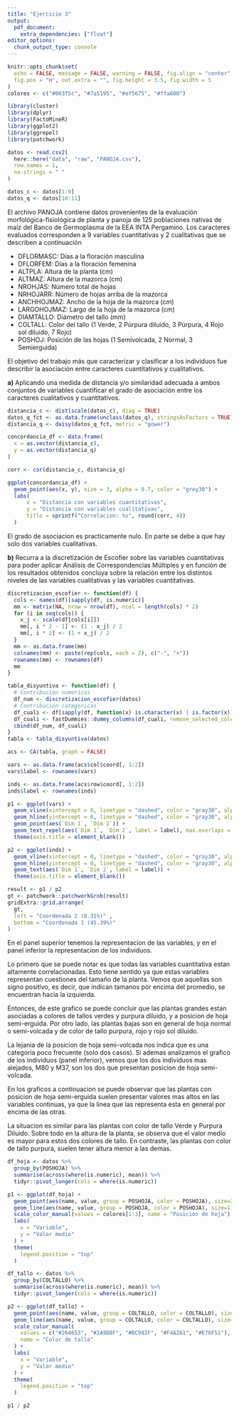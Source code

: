 ```yaml
---
title: "Ejercicio 3"
output: 
  pdf_document:
    extra_dependencies: ["float"]
editor_options: 
  chunk_output_type: console
---
```


```r
knitr::opts_chunk$set(
  echo = FALSE, message = FALSE, warning = FALSE, fig.align = "center",
  fig.pos = "H", out.extra = "", fig.height = 3.5, fig.width = 5
)
colores <- c("#003f5c", "#7a5195", "#ef5675", "#ffa600")
```

```r
library(cluster)
library(dplyr)
library(FactoMineR)
library(ggplot2)
library(ggrepel)
library(patchwork)
```

```r
datos <- read.csv2(
  here::here("data", "raw", "PANOJA.csv"), 
  row.names = 1, 
  na.strings = " "
)

datos_c <- datos[1:9]
datos_q <- datos[10:11] 
```

El archivo PANOJA contiene datos provenientes de la evaluación 
morfológica-fisiológica de planta y panoja de 125 poblaciones nativas de maíz 
del Banco de Germoplasma de la EEA INTA Pergamino. Los caracteres evaluados 
corresponden a 9 variables cuantitativas y 2 cualitativas que se describen a 
continuación

* DFLORMASC: Días a la floración masculina 
* DFLORFEM: Días a la floración femenina 
* ALTPLA: Altura de la planta (cm) 
* ALTMAZ: Altura de la mazorca (cm) 
* NROHJAS: Número total de hojas 
* NRHOJARR: Número de hojas arriba de la mazorca 
* ANCHHOJMAZ: Ancho de la hoja de la mazorca (cm) 
* LARGOHOJMAZ: Largo de la hoja de la mazorca (cm) 
* DIAMTALLO: Diámetro del tallo (mm) 
* COLTALL: Color del tallo (1 Verde, 2 Púrpura diluido, 3 Púrpura, 4 Rojo sol 
  diluido, 7 Rojo) 
* POSHOJ: Posición de las hojas (1 Semivolcada, 2 Normal, 3 Semierguida) 

El objetivo del trabajo más que caracterizar y clasificar a los individuos fue 
describir la asociación entre caracteres cuantitativos y cualitativos. 

**a)** Aplicando una medida de distancia y/o similaridad adecuada a ambos 
conjuntos de variables cuantificar el grado de asociación entre los caracteres 
cualitativos y cuantitativos. 

```r
distancia_c <- dist(scale(datos_c), diag = TRUE)
datos_q_fct <- as.data.frame(unclass(datos_q), stringsAsFactors = TRUE)
distancia_q <- daisy(datos_q_fct, metric = "gower")
```

```r
concordancia_df <- data.frame(
  x = as.vector(distancia_c),
  y = as.vector(distancia_q)
)

corr <- cor(distancia_c, distancia_q) 

ggplot(concordancia_df) + 
  geom_point(aes(x, y), size = 3, alpha = 0.7, color = "grey30") + 
  labs(
      x = "Distancia con variables cuantitativas",
      y = "Distancia con variables cualitativas",
      title = sprintf("Correlacion: %s", round(corr, 4))
  )
```

El grado de asociacion es practicamente nulo. En parte se debe a que hay
solo dos variables cualitativas.

**b)** Recurra a la discretización de Escofier sobre las variables cuantitativas
para poder aplicar Análisis de Correspondencias Múltiples y en función de los 
resultados obtenidos concluya sobre la relación entre los distintos niveles de 
las variables cualitativas y las variables cuantitativas. 


```r
discretizacion_escofier <- function(df) {
  cols <- names(df)[sapply(df, is.numeric)]
  mm <- matrix(NA, nrow = nrow(df), ncol = length(cols) * 2)
  for (i in seq(cols)) {
    x_j <- scale(df[cols[i]])
    mm[, i * 2 - 1] <- (1 - x_j) / 2
    mm[, i * 2] <- (1 + x_j) / 2
  }
  mm <- as.data.frame(mm)
  colnames(mm) <- paste(rep(cols, each = 2), c("-", "+"))
  rownames(mm) <- rownames(df)
  mm
}

tabla_disyuntiva <- function(df) {
  # Contribucion numericas
  df_num <- discretizacion_escofier(datos)
  # Contribucion categoricas
  df_cuali <- df[sapply(df, function(x) is.character(x) | is.factor(x))]
  df_cuali <- fastDummies::dummy_columns(df_cuali, remove_selected_columns = TRUE)
  cbind(df_num, df_cuali)
}
tabla <- tabla_disyuntiva(datos)
```

```r
acs <- CA(tabla, graph = FALSE)
```

```r
vars <- as.data.frame(acs$col$coord[, 1:2])
vars$label <- rownames(vars)

inds <- as.data.frame(acs$row$coord[, 1:2])
inds$label <- rownames(inds)
```

```r
p1 <- ggplot(vars) + 
  geom_vline(xintercept = 0, linetype = "dashed", color = "gray30", alpha = 0.5) + 
  geom_hline(yintercept = 0, linetype = "dashed", color = "gray30", alpha = 0.5) +
  geom_point(aes(`Dim 1`, `Dim 2`)) + 
  geom_text_repel(aes(`Dim 1`, `Dim 2`, label = label), max.overlaps = 100) + 
  theme(axis.title = element_blank())

p2 <- ggplot(inds) +
  geom_vline(xintercept = 0, linetype = "dashed", color = "gray30", alpha = 0.5) + 
  geom_hline(yintercept = 0, linetype = "dashed", color = "gray30", alpha = 0.5) +
  geom_text(aes(`Dim 1`, `Dim 2`, label = label)) +
  theme(axis.title = element_blank())

result <- p1 / p2
gt <- patchwork::patchworkGrob(result)
gridExtra::grid.arrange(
  gt, 
  left = "Coordenada 2 (8.31%)" ,
  bottom = "Coordenada 1 (45.39%)"
)
```

En el panel superior tenemos la representacion de las variables, y en el panel
inferior la representacion de los individuos. 

Lo primero que se puede notar es que todas las variables cuantitativa estan
altamente correlacionadas. Esto tiene sentido ya que estas variables 
representan cuestiones del tamaño de la planta. Vemos que aquellas son signo
positivo, es decir, que indican tamanos por encima del promedio, se encuentran
hacia la izquierda.

Entonces, de este grafico se puede concluir que las plantas grandes estan
asociadas a colores de tallos verdes y purpura diluido, y a posicion de hoja
semi-erguida. Por otro lado, las plantas bajas son en general de hoja normal o
semi-volcada y de color de tallo purpura, rojo y rojo sol diluido. 

La lejania de la posicion de hoja semi-volcada nos indica que es una categoria poco
frecuente (solo dos casos). Si ademas analizamos el grafico de los individuos 
(panel inferior), vemos que los dos individuos mas alejados, M80 y M37, son los 
dos que presentan posicion de hoja semi-volcada.

En los graficos a continuacion se puede observar que las plantas con posicion
de hoja semi-erguida suelen presentar valores mas altos en las variables 
continuas, ya que la linea que las representa esta en general por encima de las 
otras. 

La situacion es similar para las plantas con color de tallo Verde y Purpura
Diluido. Sobre todo en la altura de la planta, se observa que el valor medio
es mayor para estos dos colores de tallo. En contraste, las plantas 
con color de tallo purpura, suelen tener altura menor a las demas.

```r
df_hoja <- datos %>%
  group_by(POSHOJA) %>%
  summarise(across(where(is.numeric), mean)) %>%
  tidyr::pivot_longer(cols = where(is.numeric))

p1 <- ggplot(df_hoja) +
  geom_point(aes(name, value, group = POSHOJA, color = POSHOJA), size=2) + 
  geom_line(aes(name, value, group = POSHOJA, color = POSHOJA), size=1) + 
  scale_color_manual(values = colores[1:3], name = "Posicion de hoja") + 
  labs(
    x = "Variable",
    y = "Valor medio"
  ) + 
  theme(
    legend.position = "top"
  )

df_tallo <- datos %>%
  group_by(COLTALLO) %>%
  summarise(across(where(is.numeric), mean)) %>%
  tidyr::pivot_longer(cols = where(is.numeric))

p2 <- ggplot(df_tallo) +
  geom_point(aes(name, value, group = COLTALLO, color = COLTALLO), size=2) + 
  geom_line(aes(name, value, group = COLTALLO, color = COLTALLO), size=1) + 
  scale_color_manual(
    values = c("#264653", "#2A9D8F", "#BC982F", "#F4A261", "#E76F51"), 
    name = "Color de tallo"
  ) + 
  labs(
    x = "Variable",
    y = "Valor medio"
  ) + 
  theme(
    legend.position = "top"
  )

p1 / p2
```


```r

```

